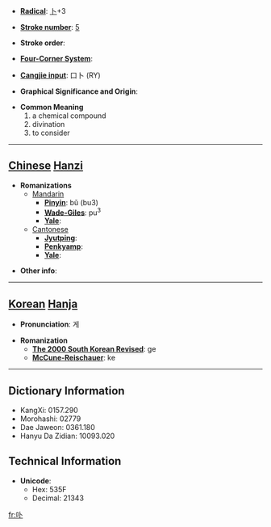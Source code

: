 * '''[[Wiktionary:Chinese radical index| Radical]]''': [[Wiktionary:Chinese radical index 卜|卜]]+3

* '''[[Wiktionary:Chinese total strokes index|Stroke number]]''': [[Wiktionary:Chinese total strokes index 5|5]]

* '''Stroke order''': 

* '''[[Wiktionary:Chinese four corner index|Four-Corner System]]''': 

* '''[[Wiktionary:Chinese Cangjie index|Cangjie input]]''': 口卜 (RY)

* '''Graphical Significance and Origin''': 

* '''Common Meaning'''
*#a chemical compound
*# divination
*# to consider


----

== [[Chinese]] [[Hanzi]] ==

* '''Romanizations'''
** [[Mandarin]]
*** '''[[Pinyin]]''': bǔ (bu3)
*** '''[[Wade-Giles]]''': pu<sup>3</sup>
*** '''[[Yale]]''': 
**[[Cantonese]]
***'''[[Jyutping]]''':
***'''[[Penkyamp]]''': 
***'''[[Yale]]''': 

* '''Other info''': 

----

== [[Korean]] [[Hanja]] ==

* '''Pronunciation''': 게

* '''Romanization'''
** '''[[The 2000 South Korean Revised Romanization|The 2000 South Korean Revised]]''': ge
** '''[[McCune-Reischauer]]''': ke

----

== Dictionary Information ==

* KangXi: 0157.290
* Morohashi: 02779
* Dae Jaweon: 0361.180
* Hanyu Da Zidian: 10093.020

== Technical Information ==

* '''Unicode''':
** Hex: 535F
** Decimal: 21343

[[fr:卟]]